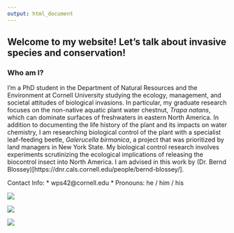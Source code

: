 ```yaml
---
output: html_document
---
```


## Welcome to my website! Let's talk about invasive species and conservation! 

### Who am I?

I'm a PhD student in the Department of Natural Resources and the Environment at Cornell University studying the ecology, management, and societal attitudes of biological invasions. In particular, my graduate research focuses on the non-native aquatic plant water chestnut, *Trapa natans*, which can dominate surfaces of freshwaters in eastern North America. In addition to documenting the life history of the plant and its impacts on water chemistry, I am researching biological control of the plant with a specialist leaf-feeding beetle, *Galerucella birmanica*, a project that was prioritized by land managers in New York State. My biological control research involves experiments scrutinizing the ecological implications of releasing the biocontrol insect into North America. I am advised in this work by (Dr. Bernd Blossey)[https://dnr.cals.cornell.edu/people/bernd-blossey/].

Contact Info:
 * wps42@cornell.edu
 * Pronouns: he / him / his

![](Photos/Standing.in.Trapa.jpg)


![](Photos/GB.on.Trapa.jpg)


![](Photos/GN.laying.eggs.jpg)

